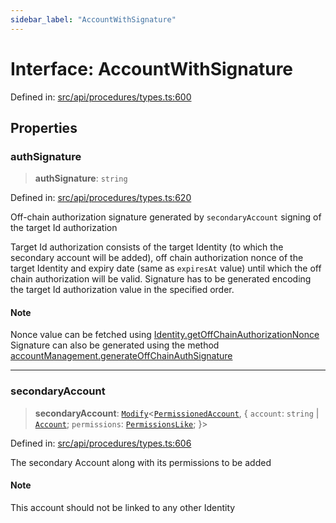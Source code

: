 ```yaml
---
sidebar_label: "AccountWithSignature"
---
```


# Interface: AccountWithSignature

Defined in: [src/api/procedures/types.ts:600](https://github.com/PolymeshAssociation/polymesh-sdk/blob/bee6a2fe7a8ce5db42a6982e793782182cde2153/src/api/procedures/types.ts#L600)

## Properties

### authSignature

> **authSignature**: `string`

Defined in: [src/api/procedures/types.ts:620](https://github.com/PolymeshAssociation/polymesh-sdk/blob/bee6a2fe7a8ce5db42a6982e793782182cde2153/src/api/procedures/types.ts#L620)

Off-chain authorization signature generated by `secondaryAccount` signing of the target Id authorization

Target Id authorization consists of the target Identity (to which the secondary account will be added),
off chain authorization nonce of the target Identity and expiry date (same as `expiresAt` value) until which the off chain authorization will be valid.
Signature has to be generated encoding the target Id authorization value in the specified order.

#### Note

Nonce value can be fetched using [Identity.getOffChainAuthorizationNonce](../../../entities/Identity/classes/Identity.mdx#getoffchainauthorizationnonce)
Signature can also be generated using the method [accountManagement.generateOffChainAuthSignature](../../../client/AccountManagement/classes/AccountManagement.mdx#generateoffchainauthsignature)

***

### secondaryAccount

> **secondaryAccount**: [`Modify`](../../../../types/utils/type-aliases/Modify.mdx)\<[`PermissionedAccount`](../../../entities/types/interfaces/PermissionedAccount.mdx), \{ `account`: `string` \| [`Account`](../../../entities/Account/classes/Account.mdx); `permissions`: [`PermissionsLike`](../../../entities/types/type-aliases/PermissionsLike.mdx); \}\>

Defined in: [src/api/procedures/types.ts:606](https://github.com/PolymeshAssociation/polymesh-sdk/blob/bee6a2fe7a8ce5db42a6982e793782182cde2153/src/api/procedures/types.ts#L606)

The secondary Account along with its permissions to be added

#### Note

This account should not be linked to any other Identity
